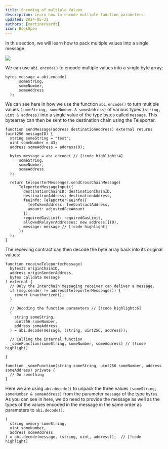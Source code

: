 ```yaml
---
title: Encoding of multiple Values
description: Learn how to encode multiple function parameters
updated: 2024-05-31
authors: [martineckardt]
icon: BookOpen
---
```


In this section, we will learn how to pack multiple values into a single message.

![](/common-images/teleporter/message-multiple-parameters.png)

We can use `abi.encode()` to encode multiple values into a single byte array:

```solidity
bytes message = abi.encode(
      someString,
      someNumber,
      someAddress
  );
```

We can see here in how we use the function `abi.encode()` to turn multiple values `(someString, someNumber & someAddress)` of various types `(string, uint & address)` into a single value of the type bytes called `message`. This bytearray can then be sent to the destination chain using the Teleporter. 

```solidity
function sendMessage(address destinationAddress) external returns (uint256 messageID) {
  string someString = "test";
  uint someNumber = 43;
  address someAddress = address(0);

  bytes message = abi.encode( // [!code highlight:4]
      someString,
      someNumber,
      someAddress
  );

  return teleporterMessenger.sendCrossChainMessage(
      TeleporterMessageInput({
        destinationChainID: destinationChainID,
        destinationAddress: destinationAddress,
        feeInfo: TeleporterFeeInfo({
          feeTokenAddress: feeContractAddress,
          amount: adjustedFeeAmount
        }),
        requiredGasLimit: requiredGasLimit,
        allowedRelayerAddresses: new address[](0),
        message: message // [!code highlight]
      })
  );
}
```

The receiving contract can then decode the byte array back into its original values:

```solidity
function receiveTeleporterMessage(
  bytes32 originChainID,
  address originSenderAddress,
  bytes calldata message
) external {
  // Only the Interchain Messaging receiver can deliver a message.
  if (msg.sender != address(teleporterMessenger)) {
    revert Unauthorized();
  }

  // Decoding the function parameters // [!code highlight:6]
  (
    string someString,
    uint256 someNumber,
    address someAddress
  ) = abi.decode(message, (string, uint256, address));
  
  // Calling the internal function
  _someFunction(someString, someNumber, someAddress) // [!code highlight]
  
}

function _someFunction(string someString, uint256 someNumber, address someAddress) private {
  // Do something
}
```


Here we are using `abi.decode()` to unpack the three values `(someString, someNumber & someAddress)` from the parameter `message` of the type `bytes`. As you can see in here, we do need to provide the message as well as the types of the values encoded in the message in the same order as parameters to `abi.decode()`. 

```solidity
(
  string memory someString,
  uint someNumber,
  address someAddress
) = abi.decode(message, (string, uint, address));  // [!code highlight]
``` 
